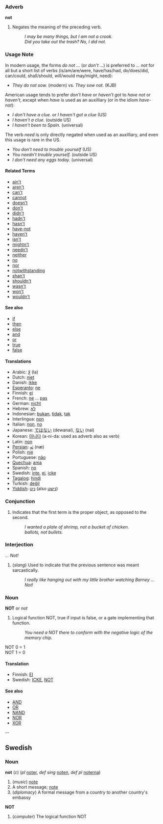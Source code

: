 === Adverb ===
'''not'''

# Negates the meaning of the preceding verb.
#: ''I may be many things, but I am not a crook.''
#: ''Did you take out the trash?  No, I did not.''

===Usage Note===

In modern usage, the forms ''do not ...'' (or ''don't ...'') is preferred to '' ... not'' for all but a short list of verbs (is/am/are/were, have/has/had, do/does/did, can/could, shall/should, will/would may/might, need): <!-- Did I miss any? --dmh -->

* ''They do not sow.'' (modern) vs. ''They sow not.'' (KJB)

American usage tends to prefer ''don't have'' or ''haven't got'' to ''have not'' or ''haven't'', except when ''have'' is used as an auxilliary (or in the idiom ''have-not''): <!-- Non-US please check -->

* ''I don't have a clue.'' or ''I haven't got a clue'' (US) 
* ''I haven't a clue.'' (outside US)
* ''I haven't been to Spain.'' (universal)

The verb ''need'' is only directly negated when used as an auxilliary, and even this usage is rare in the US.<!-- Non-US please check -->

* ''You don't need to trouble yourself'' (US)
* ''You needn't trouble yourself.'' (outside US)
* ''I don't need any eggs today.'' (universal)

====Related Terms====
*[[ain't]]
*[[aren't]]
*[[can't]]
*[[cannot]]
*[[doesn't]]
*[[don't]]
*[[didn't]]
*[[hadn't]]
*[[hasn't]]
*[[have-not]]
*[[haven't]]
*[[isn't]]
*[[mightn't]]
*[[needn't]]
*[[neither]]
*[[no]]
*[[nor]]
*[[notwithstanding]]
*[[shan't]]
*[[shouldn't]]
*[[wasn't]]
*[[won't]]
*[[wouldn't]]

====See also====
*[[if]]
*[[then]]
*[[else]]
*[[and]]
*[[or]]
*[[true]]
*[[false]]

==== Translations ====
*Arabic: [[لا]] (la)
*Dutch: [[niet]]
*Danish: [[ikke]]
*[[Esperanto]]: [[ne]]
*Finnish: [[ei]]
*French: [[ne]] ... [[pas]]
*German: [[nicht]]
*Hebrew: [[לא]]
*Indonesian: [[bukan]], [[tidak]], [[tak]]
*Interlingua: [[non]]
*Italian: [[non]], [[no]]
*Japanese: [[ではない]] (dewanai), [[ない]] (nai)
*Korean: [[아니다]] (a-ni-da: used as adverb also as verb)
*Latin: [[non]]
*[[Persian]]: [[نَه]] (næ)
*Polish: [[nie]]
*Portuguese: [[não]]
*[[Quechua]]: [[ama]]
*Spanish: [[no]]
*Swedish: [[inte]], [[ej]], [[icke]]
*[[Tagalog]]: [[hindi]]
*Turkish: [[değil]]
*[[Yiddish]]: [[ניט]] (also [[נישט]])

===Conjunction===

# Indicates that the first term is the proper object, as opposed to the second.
#: ''I wanted a plate of shrimp, not a bucket of chicken.''
#: ''ballots, not bullets.''

===Interjection===
''... Not!''

# (''slang'') Used to indicate that the previous sentence was meant sarcastically.
#: ''I really like hanging out with my little brother watching Barney ... Not!''


===Noun===
'''NOT''' or ''not''
#Logical function NOT, true if input is false, or a gate implementing that function.
#: ''You need a NOT there to conform with the negative logic of the memory chip.''

NOT 0 = 1<br>
NOT 1 = 0<br>

====Translation====

*Finnish: [[EI]]
*Swedish: [[ICKE]], [[NOT]]

====See also====
*[[AND]]
*[[OR]]
*[[NAND]]
*[[NOR]]
*[[XOR]]

--
==Swedish==
===Noun===
'''not''' (''c'') (''pl'' [[noter]], ''def sing'' [[noten]], ''def pl'' [[noterna]])

#(''music'') [[note]]
#A short message; [[note]]
#(''diplomacy'') A formal message from a country to another country's embassy

'''NOT'''
#(''computer'') The logical function NOT